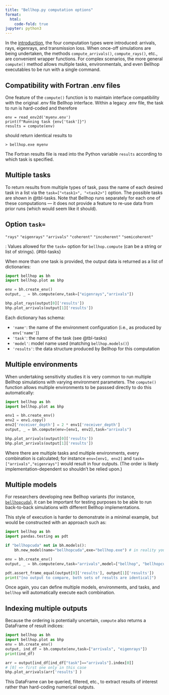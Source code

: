 ```yaml
---
title: "Bellhop.py computation options"
format:
  html:
    code-fold: true
jupyter: python3
---
```


In the [introduction](intro.qmd), the four computation types were introduced: arrivals, rays, eigenrays, and transmission loss.
When once-off simulations are being undertaken, the methods `compute_arrivals()`, `compute_rays()`, etc., are convenient wrapper functions.
For complex scenarios, the more general `compute()` method allows multiple tasks, environmentals, and even Bellhop executables to be run with a single command.

## Compatibility with Fortran .env files

One feature of the `compute()` function is to maintain interface compatibility with the original .env file Bellhop interface. Within a legacy .env file, the task to run is hard-coded and therefore
```
env = read_env2d('myenv.env')
print(f"Running task {env['task']}")
results = compute(env)
```
should return identical results to 
```
> bellhop.exe myenv
```
The Fortran results file is read into the Python variable `results` according to which task is specified.

## Multiple tasks

To return results from multiple types of task, pass the name of each desired task in a list via the `task=["<task1>", "<task2>"]` option.
The possible tasks are shown in @tbl-tasks.
Note that Bellhop runs separately for each one of these computations — it does not provide
a feature to re-use data from prior runs (which would seem like it should).

Option `task=`
----------------------
`"rays"`
`"eigenrays"`
`"arrivals"`
`"coherent"`
`"incoherent"`
`"semicoherent"`

: Values allowed for the `task=` option for `bellhop.compute` (can be a string or list of strings). {#tbl-tasks}

When more than one task is provided, the output data is returned as a list of dictionaries:

```python
import bellhop as bh 
import bellhop.plot as bhp

env = bh.create_env()
output, _ = bh.compute(env,task=["eigenrays","arrivals"])

bhp.plot_rays(output[0]['results'])
bhp.plot_arrivals(output[1]['results'])
```

Each dictionary has schema:

* `'name'`: the name of the environment configuration (i.e., as produced by `env['name']`)
* `'task'`: the name of the task (see @tbl-tasks)
* `'model'`: model name used (matching `bellhop.models()`)
* `'results'`: the data structure produced by Bellhop for this computation


## Multiple environments

When undertaking sensitivity studies it is very common to run multiple Bellhop simulations with varying environment parameters.
The `compute()` function allows multiple environments to be passsed directly to do this automatically:

```python
import bellhop as bh 
import bellhop.plot as bhp

env1 = bh.create_env()
env2 = env1.copy()
env2['receiver_depth'] = 2 * env1['receiver_depth']
output, _ = bh.compute(env=[env1, env2],task="arrivals")

bhp.plot_arrivals(output[0]['results'])
bhp.plot_arrivals(output[1]['results'])
```

Where there are multiple tasks and multiple environments, every combination is calculated; for instance `env=[env1, env2]` and `task=["arrivals","eigenrays"]` would result in four outputs. (The order is likely implementation-dependent so shouldn't be relied upon.)

## Multiple models

For researchers developing new Bellhop variants (for instance, [`bellhopcuda`](https://github.com/A-New-BellHope/bellhopcuda)), it can be important for testing purposes to be able to run back-to-back simulations with different Bellhop implementations.

This style of execution is harder to demonstrate in a minimal example, but would be constructed with an approach such as:

```python
import bellhop as bh 
import pandas.testing as pdt

if "bellhopcuda" not in bh.models():
    bh.new_model(name="bellhopcuda",exe="bellhop.exe") # in reality you would of course have a separate binary

env = bh.create_env()
output, _ = bh.compute(env,task="arrivals",model=["bellhop", "bellhopcuda"])

pdt.assert_frame_equal(output[0]['results'], output[1]['results'])
print("[no output to compare, both sets of results are identical]")
```

Once again, you can define multiple models, environments, and tasks, and `bellhop` will automatically execute each combination.

## Indexing multiple outputs

Because the ordering is potentially uncertain, `compute`
also returns a DataFrame of result indices:

```python
import bellhop as bh
import bellhop.plot as bhp
env = bh.create_env()
output, ind_df = bh.compute(env,task=["arrivals", "eigenrays"])
print(ind_df)

arr = output[ind_df[ind_df["task"]=="arrivals"].index[0]]
# [0] => first one only in this case
bhp.plot_arrivals(arr['results'] )
```

This DataFrame can be queried, filtered, etc., to extract
results of interest rather than hard-coding numerical outputs.